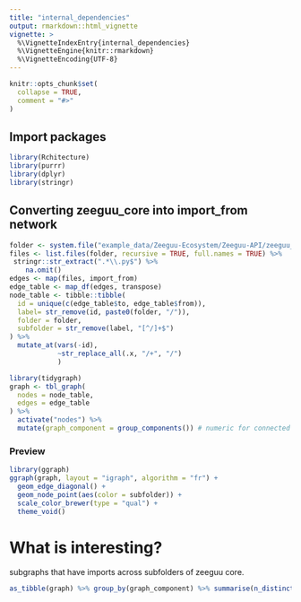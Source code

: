 ```yaml
---
title: "internal_dependencies"
output: rmarkdown::html_vignette
vignette: >
  %\VignetteIndexEntry{internal_dependencies}
  %\VignetteEngine{knitr::rmarkdown}
  %\VignetteEncoding{UTF-8}
---
```


```r
knitr::opts_chunk$set(
  collapse = TRUE,
  comment = "#>"
)
```

## Import packages 

```r
library(Rchitecture)
library(purrr)
library(dplyr)
library(stringr)
```


## Converting zeeguu_core into import_from network

```r
folder <- system.file("example_data/Zeeguu-Ecosystem/Zeeguu-API/zeeguu_core", package = "Rchitecture")
files <- list.files(folder, recursive = TRUE, full.names = TRUE) %>% 
 stringr::str_extract(".*\\.py$") %>%
    na.omit()
edges <- map(files, import_from)
edge_table <- map_df(edges, transpose)
node_table <- tibble::tibble(
  id = unique(c(edge_table$to, edge_table$from)),
  label= str_remove(id, paste0(folder, "/")),
  folder = folder,
  subfolder = str_remove(label, "[^/]+$")
) %>% 
  mutate_at(vars(-id),
            ~str_replace_all(.x, "/+", "/")
            )
```

```r
library(tidygraph)
graph <- tbl_graph(
  nodes = node_table,
  edges = edge_table
) %>% 
  activate("nodes") %>% 
  mutate(graph_component = group_components()) # numeric for connected components
```

### Preview
```r
library(ggraph)
ggraph(graph, layout = "igraph", algorithm = "fr") +
  geom_edge_diagonal() +
  geom_node_point(aes(color = subfolder)) +
  scale_color_brewer(type = "qual") +
  theme_void()
```



# What is interesting?


subgraphs that have imports across subfolders of zeeguu core.
```r
as_tibble(graph) %>% group_by(graph_component) %>% summarise(n_distinct(subfolder))
```

